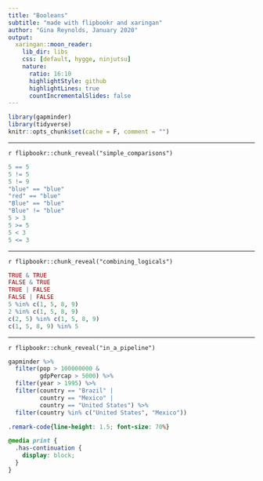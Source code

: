 ```yaml
---
title: "Booleans"
subtitle: "made with flipbookr and xaringan"
author: "Gina Reynolds, January 2020"
output:
  xaringan::moon_reader:
    lib_dir: libs
    css: [default, hygge, ninjutsu]
    nature:
      ratio: 16:10
      highlightStyle: github
      highlightLines: true
      countIncrementalSlides: false
---
```


```r
library(gapminder)
library(tidyverse)
knitr::opts_chunk$set(cache = F, comment = "")
```


---

`r flipbookr::chunk_reveal("simple_comparisons")`

```r
5 == 5
5 != 5
5 != 9
"blue" == "blue"
"red" == "blue"
"Blue" == "blue"
"Blue" != "blue"
5 > 3
5 >= 5
5 < 3
5 <= 3
```


---


`r flipbookr::chunk_reveal("combining_logicals")`

```r
TRUE & TRUE
FALSE & TRUE
TRUE | FALSE
FALSE | FALSE
5 %in% c(1, 5, 8, 9)
2 %in% c(1, 5, 8, 9)
c(2, 5) %in% c(1, 5, 8, 9)
c(1, 5, 8, 9) %in% 5
```


---

`r flipbookr::chunk_reveal("in_a_pipeline")`


```r
gapminder %>% 
  filter(pop > 100000000 &
         gdpPercap > 5000) %>% 
  filter(year > 1995) %>% 
  filter(country == "Brazil" |
         country == "Mexico" |
         country == "United States") %>% 
  filter(country %in% c("United States", "Mexico"))
```





```css
.remark-code{line-height: 1.5; font-size: 70%}

@media print {
  .has-continuation {
    display: block;
  }
}
```


